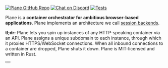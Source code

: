 
<PlaneLogo />

[![Plane GitHub Repo](https://img.shields.io/github/stars/drifting-in-space/plane?style=social)](https://github.com/drifting-in-space/plane)
[![Chat on Discord](https://img.shields.io/static/v1?label=chat&message=discord&color=404eed)](https://discord.gg/N5sEpsuhh9)
[![Tests](https://github.com/drifting-in-space/plane/actions/workflows/tests.yml/badge.svg)](https://github.com/drifting-in-space/plane/actions/workflows/unit-tests.yml)

Plane is a **container orchestrator for ambitious browser-based applications**. Plane implements an architecture we call [session backends](https://driftingin.space/posts/session-lived-application-backends).

**tl;dr:** Plane lets you spin up instances of any HTTP-speaking container via an API. Plane assigns a unique subdomain to each instance, through which it proxies HTTPS/WebSocket connections. When all inbound connections to a container are dropped, Plane shuts it down. Plane is MIT-licensed and written in Rust.

<div style={{marginTop: 30}}>
    <Button text="Get Started" url="/docs/getting-started" primary={true} />
    <GitHubButton url="https://github.com/drifting-in-space/plane" text="Plane on GitHub" />
</div>

